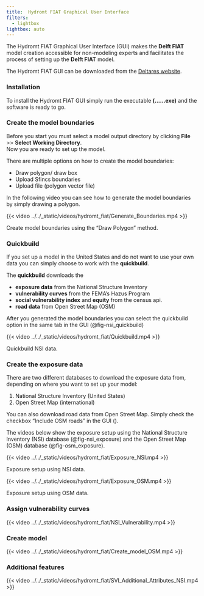 ```yaml
---
title:	Hydromt FIAT Graphical User Interface
filters:
  - lightbox
lightbox: auto
---
```


The Hydromt FIAT Graphical User Interface (GUI) makes the **Delft FIAT** model creation accessible for non-modeling experts and facilitates the process of setting up the **Delft FIAT** model. 

The Hydromt FIAT GUI can be downloaded from the [Deltares website](https://www.deltares-usa.us/product-page/floodadapt-software).

### Installation
To install the Hydromt FIAT GUI simply run the executable **(......exe)** and the software is ready to go. 

### Create the model boundaries

Before you start you must select a model output directory by clicking **File** >> **Select Working Directory**.  
Now you are ready to set up the model. 

There are multiple options on how to create the model boundaries:

  * Draw polygon/ draw box  
  * Upload Sfincs boundaries  
  * Upload file (polygon vector file)

In the following video you can see how to generate the model boundaries by simply drawing a polygon. 

::: {#fig-model_boundaries}

{{< video ../../_static/videos/hydromt_fiat/Generate_Boundaries.mp4 >}}

Create model boundaries using the "Draw Polygon" method.

:::

### Quickbuild
If you set up a model in the United States and do not want to use your own data you can simply choose to work with the **quickbuild**. 

The **quickbuild** downloads the 

* **exposure data** from the National Structure Inventory
* **vulnerability curves** from the FEMA’s Hazus Program
* **social vulnerability index** and **equity** from the census api. 
* **road data** from Open Street Map (OSM)

After you generated the model boundaries you can select the quickbuild option in the same tab in the GUI (@fig-nsi_quickbuild)

::: {#fig-nsi_quickbuild}

{{< video ../../_static/videos/hydromt_fiat/Quickbuild.mp4 >}}

Quickbuild NSI data.

:::

### Create the exposure data
There are two different databases to download the exposure data from, depending on where you want to set up your model:

1. National Structure Inventory (United States)
2. Open Street Map (international)

You can also download road data from Open Street Map. Simply check the checkbox "Include OSM roads" in the GUI ().

The videos below show the exposure setup using the National Structure Inventory (NSI) database (@fig-nsi_exposure) and the Open  Street Map (OSM) database (@fig-osm_exposure).

::: {#fig-nsi_exposure}

{{< video ../../_static/videos/hydromt_fiat/Exposure_NSI.mp4 >}}

Exposure setup using NSI data.

:::


::: {#fig-osm_exposure}

{{< video ../../_static/videos/hydromt_fiat/Exposure_OSM.mp4 >}}

Exposure setup using OSM data.

:::

### Assign vulnerability curves
{{< video ../../_static/videos/hydromt_fiat/NSI_Vulnerability.mp4 >}}

### Create model
{{< video ../../_static/videos/hydromt_fiat/Create_model_OSM.mp4 >}}

### Additional features
{{< video ../../_static/videos/hydromt_fiat/SVI_Additional_Attributes_NSI.mp4 >}}